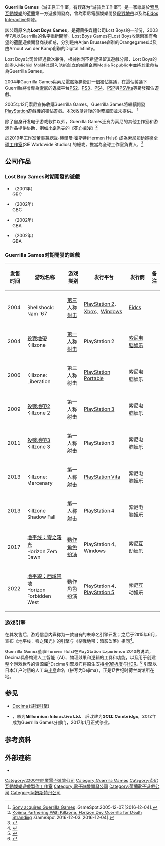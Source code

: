 {{noteTA
|G1=Games
|1=zh-cn:弹震症：越南67;zh-tw:越南 1967;
|2=zh-cn:零之曙光; zh-tw:黎明時分; zh-hk:零之曙光
|3=zh-cn:西之绝境; zh-tw:西域禁地; zh-hk:西域禁地;
}}
{{Infobox Company 
|company_name = Guerrilla Games
|former_name  = Lost Boys Games {{small|(2000–03)}}
|type         = 私有 
|foundation   = 2000年 
|num_employees = ~270+<ref>{{cite web|url=https://twitter.com/guerrilla_jobs/statuses/304547322518466562|title=Guerrilla Games status|work=[[Twitter|Twitter]]|accessdate=20 April 2015|quote=Including our studio in Cambridge, I believe we're around 270 employees.|archive-date=2016-03-05|archive-url=https://web.archive.org/web/20160305084606/https://twitter.com/guerrilla_jobs/statuses/304547322518466562|dead-url=no}}</ref>
|location     = {{NLD}}[[阿姆斯特丹|阿姆斯特丹]] 
|industry     = [[電子遊戲|電子遊戲]]<br />[[娛樂|娛樂]]
|key_people   = Hermen Hulst 常務董事<br/>Arjan Brussee 發展總監<ref>{{cite web|url=http://www.eurogamer.net/articles/2014-07-04-cliff-bleszinki-starts-studio-with-guerrilla-games-co-founder|title=Cliff Bleszinski Starts Studio With Guerrilla Games Co-Founder|publisher=[[Eurogamer|Eurogamer]]|date=4 July 2014|accessdate=23 October 2017|archive-date=2020-03-26|archive-url=https://web.archive.org/web/20200326224212/https://www.eurogamer.net/articles/2014-07-04-cliff-bleszinki-starts-studio-with-guerrilla-games-co-founder|dead-url=no}}</ref>
|homepage    = [http://www.guerrilla-games.com www.guerrilla-games.com] 
|
}}
'''Guerrilla Games'''（游击队工作室，有误译为“游骑兵工作室”）是一家隸屬於[[索尼互動娛樂|索尼互動娛樂]]的[[荷蘭|荷蘭]]第一方遊戲開發商，曾為索尼電腦娛樂開發[[殺戮地帶|殺戮地帶]]以及為[[Eidos_Interactive|Eidos Interactive]]開發{{le|越南1967|Shellshock: Nam '67}}。

該公司原名為'''Lost Boys Games'''，是荷蘭多媒體公司Lost Boys的一部份，2003年7月以Guerrilla的名字重新開辦。Lost Boys Games在Lost Boys收購兩家有希望的[[荷蘭|荷蘭]]遊戲開發商後組成，分別是由Arjan Brussee創辦的Orangegames以及由Arnout van der Kamp創辦的Digital Infinity。

Lost Boys公司曾經過數次兼併，根據推測不希望保留其遊戲分部，Lost Boys的創辦人Michiel Mol將其歸入他新創立的媒體企業Media Republic中並將其重命名為Guerrilla Games。

2004年Guerrilla Games與索尼電腦娛樂簽訂一個獨佔協議，在這個協議下Guerrilla將會專為[[索尼|索尼]]的遊戲平台[[PS2|PS2]]、[[PS3|PS3]]、[[PS4|PS4]]、[[PSP|PSP]]與[[PSVita|PSVita]]等開發獨佔遊戲。

2005年12月索尼宣佈收購Guerrilla Games，Guerrilla Games將繼續開發[[PlayStation|PlayStation]]遊戲機的獨佔遊戲。本次收購背後的財務細節並未提供。
<ref>[http://www.gamespot.com/articles/sony-acquires-guerrilla-games/1100-6140877/ Sony acquires Guerrilla Games] {{Wayback|url=http://www.gamespot.com/articles/sony-acquires-guerrilla-games/1100-6140877/ |date=20210126031040 }}.GameSpot.2005-12-07.[2016-12-04].</ref>

除了自身开发电子游戏软件以外，Guerrilla Games还有为索尼的其他工作室和游戏作品提供协助，例如[[小岛秀夫|小岛秀夫]]的《[[死亡搁浅|死亡搁浅]]》<ref>[http://www.gamespot.com/articles/kojima-partnering-with-killzone-horizon-dev-guerri/1100-6445954/ Kojima Partnering With Killzone, Horizon Dev Guerrilla for Death Stranding] {{Wayback|url=http://www.gamespot.com/articles/kojima-partnering-with-killzone-horizon-dev-guerri/1100-6445954/ |date=20180813165517 }}.GameSpot.2016-12-03.[2016-12-04].</ref>

於2019年工作室董事兼總裁-赫爾曼·霍斯特(Hermen Hulst) 成為[[索尼互動娛樂全球工作室|索尼互動娛樂全球工作室]](SIE Worldwide Studios) 的總裁，擔當為全球工作室負責人。<ref>{{cite web |url=https://www.gamesindustry.biz/articles/2019-11-07-guerrilla-games-hermen-hulst-is-playstations-head-of-worldwide-studios |title=Guerrilla Games' Hermen Hulst is PlayStation's new head of Worldwide Studios |first=Christopher |last=Dring |date=7 November 2019 |website=GamesIndustry.biz |access-date=7 November 2019 |archive-url=https://web.archive.org/web/20191107102335/https://www.gamesindustry.biz/articles/2019-11-07-guerrilla-games-hermen-hulst-is-playstations-head-of-worldwide-studios |archive-date=2019-11-07 |dead-url=no }}</ref>


== 公司作品 ==
=== Lost Boy Games时期開發的遊戲 ===
* {{le|Tiny Toon Adventures: Dizzy's Candy Quest}}（2001年）<br>GBC
* {{le|Rhino Rumble}}（2002年）<br>GBC
* {{le|Black Belt Challenge}}（2002年）<br>GBA
* {{le|Invader}}（2002年）<br>GBA

=== Guerrilla Games时期開發的遊戲 ===
{| class="wikitable" style="margin-bottom: 10px; width:100%;"

!发售时间
!游戏名称
!游戏类别
!发行平台
!发行商
!备注
|-
| 2004
| {{le|弹震症：越南67|Shellshock: Nam '67}}<br>Shellshock: Nam '67
| [[第三人称射击游戏|第三人称射击]]
| [[PlayStation_2|PlayStation 2]]、[[Xbox|Xbox]]、[[Windows|Windows]]
| [[Eidos|Eidos]]
| 
|-
| 2004
| [[殺戮地帶|殺戮地帶]]<br>Killzone
| [[第一人称射击游戏|第一人称射击]]
| PlayStation 2
| [[索尼电脑娱乐|索尼电脑娱乐]]
| 
|-
| 2006
| {{le|殺戮地帶：解放|Killzone: Liberation}}<br>Killzone: Liberation
| 第三人称射击
| [[PlayStation_Portable|PlayStation Portable]]
| 索尼电脑娱乐
| 
|-
| 2009
| [[殺戮地帶2|殺戮地帶2]]<br>Killzone 2
| 第一人称射击
| [[PlayStation_3|PlayStation 3]]
| 索尼电脑娱乐
| 
|-
| 2011
| [[殺戮地帶3|殺戮地帶3]]<br>Killzone 3
| 第一人称射击
| PlayStation 3
| 索尼电脑娱乐
| 
|-
| 2013
| {{le|杀戮地带：雇傭兵|Killzone: Mercenary}}<br>Killzone: Mercenary
| 第一人称射击
| [[PlayStation_Vita|PlayStation Vita]]
| 索尼电脑娱乐
| 
|-
| 2013
| {{le|杀戮地带：暗影坠落|Killzone Shadow Fall}}<br>Killzone Shadow Fall
| 第一人称射击
| [[PlayStation_4|PlayStation 4]]
| 索尼电脑娱乐
| 
|-
| 2017
| [[地平線_黎明時分|地平线：零之曙光]]<br>Horizon Zero Dawn
| [[動作角色扮演遊戲|動作角色扮演]]
| PlayStation 4、[[Windows|Windows]]
| 索尼互动娱乐
| 
|-
| 2022
| [[地平線_西域禁地|地平線：西域禁地]]<br>Horizon Forbidden West
| 動作角色扮演
| PlayStation 4、[[PlayStation_5|PlayStation 5]]
| 索尼互动娱乐
| 
|}

===游戏引擎===
{{main|Decima (游戏引擎)}}
在其{{le|杀戮地带：暗影坠落|Killzone Shadow Fall}}发售后，游戏信息内声称为一款自有的未命名引擎开发；之后于2015年6月，宣布《地平线：零之曙光》的引擎与《杀戮地带：暗影坠落》相同<ref>{{Cite news|url=http://gamingbolt.com/horizon-zero-dawn-is-1080p30fps-and-uses-modified-killzone-shadowfall-engine|title=Horizon: Zero Dawn Is 1080p/30fps And Uses Modified Killzone: Shadowfall Engine|last=VanDervoot|first=Oliver|date=June 19, 2015|work=GamingBolt|access-date=December 3, 2016|via=|archive-url=https://web.archive.org/web/20180813162418/https://gamingbolt.com/horizon-zero-dawn-is-1080p30fps-and-uses-modified-killzone-shadowfall-engine|archive-date=2018-08-13|dead-url=yes}}{{en}}</ref>。

Guerrilla Games董事Hermen Hulst在PlayStation Experience 2016的说法，Decima具备构建人工智能（AI）、物理效果和逻辑的工具和功能，以及用于创建整个游戏世界的资源库<ref>{{Cite news|url=http://www.ign.com/articles/2016/12/03/death-stranding-will-run-on-the-decima-engine-developed-by-guerrilla-games|title=PSX 2016: Death Stranding Will Run on Guerrilla Games' Decima Engine|last=Rad|first=Chloi|date=December 3, 2016|work=[[IGN|IGN]]|access-date=December 3, 2016|via=|archive-date=2018-08-13|archive-url=https://web.archive.org/web/20180813164810/http://www.ign.com/articles/2016/12/03/death-stranding-will-run-on-the-decima-engine-developed-by-guerrilla-games|dead-url=no}}{{en}}</ref>Decima引擎发布将原生支持[[4K解析度|4K解析度]]与[[高动态范围成像|HDR]]。<ref>{{Cite news|url=http://www.gamespot.com/articles/kojima-partnering-with-killzone-horizon-dev-guerri/1100-6445954/|title=Kojima Partnering With Killzone, Horizon Dev Guerrilla for Death Stranding|last=Pereira|first=Chris|date=December 3, 2016|work=[[GameSpot|GameSpot]]|access-date=December 3, 2016|via=[[CBS_Interactive|CBS Interactive]]|archive-date=2018-08-13|archive-url=https://web.archive.org/web/20180813165517/https://www.gamespot.com/articles/kojima-partnering-with-killzone-horizon-dev-guerri/1100-6445954/|dead-url=no}}</ref> 引擎以日本江户时期的人工岛[[出島|出島]]命名（拼写为Dejima），正是17世纪时荷兰商馆所在地。
==参见==
* [[Decima_(游戏引擎)|Decima (游戏引擎)]]
* {{link-en|Guerrilla Cambridge|Guerrilla Cambridge}}，原为'''Millennium Interactive Ltd.'''，后改建为'''SCEE Cambridge'''，2012年成为Guerrilla Games分部门，2017年1月正式停业。

== 参考资料 ==
{{reflist|2}}

== 外部連結 ==
* {{Official|http://www.guerrilla-games.com/}}
{{Guerrilla Games}}
{{索尼互动娱乐全球工作室}}
{{Authority control}}
{{DEFAULTSORT:Guerrilla Games}}
[[Category:2000年開業電子遊戲公司|Category:2000年開業電子遊戲公司]]
[[Category:Guerrilla_Games|Category:Guerrilla Games]]
[[Category:索尼互動娛樂遊戲製作工作室|Category:索尼互動娛樂遊戲製作工作室]]
[[Category:電子遊戲開發公司|Category:電子遊戲開發公司]]
[[Category:荷蘭電子遊戲公司|Category:荷蘭電子遊戲公司]]
[[Category:阿姆斯特丹公司|Category:阿姆斯特丹公司]]
